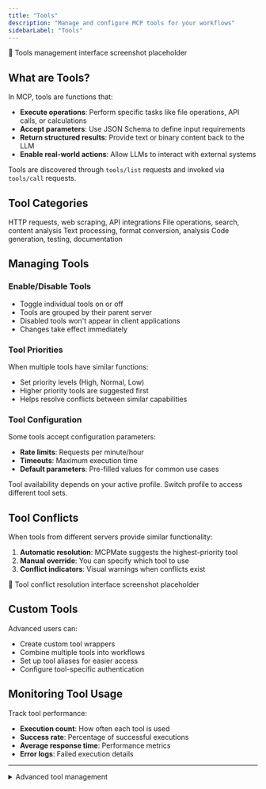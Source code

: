 ```yaml
---
title: "Tools"
description: "Manage and configure MCP tools for your workflows"
sidebarLabel: "Tools"
---
```



<div className="placeholder-screenshot">
  📸 Tools management interface screenshot placeholder
</div>

## What are Tools?

In MCP, tools are functions that:
- **Execute operations**: Perform specific tasks like file operations, API calls, or calculations
- **Accept parameters**: Use JSON Schema to define input requirements
- **Return structured results**: Provide text or binary content back to the LLM
- **Enable real-world actions**: Allow LLMs to interact with external systems

Tools are discovered through `tools/list` requests and invoked via `tools/call` requests.

## Tool Categories

<CardGroup cols={2}>
  <Card title="Web & API" icon="globe">
    HTTP requests, web scraping, API integrations
  </Card>
  <Card title="File System" icon="folder">
    File operations, search, content analysis
  </Card>
  <Card title="Data Processing" icon="database">
    Text processing, format conversion, analysis
  </Card>
  <Card title="Development" icon="code">
    Code generation, testing, documentation
  </Card>
</CardGroup>

## Managing Tools

### Enable/Disable Tools
- Toggle individual tools on or off
- Tools are grouped by their parent server
- Disabled tools won't appear in client applications
- Changes take effect immediately

### Tool Priorities
When multiple tools have similar functions:
- Set priority levels (High, Normal, Low)
- Higher priority tools are suggested first
- Helps resolve conflicts between similar capabilities

### Tool Configuration
Some tools accept configuration parameters:
- **Rate limits**: Requests per minute/hour
- **Timeouts**: Maximum execution time
- **Default parameters**: Pre-filled values for common use cases

<Callout type="info">
  Tool availability depends on your active profile. Switch profile to access different tool sets.
</Callout>

## Tool Conflicts

When tools from different servers provide similar functionality:

1. **Automatic resolution**: MCPMate suggests the highest-priority tool
2. **Manual override**: You can specify which tool to use
3. **Conflict indicators**: Visual warnings when conflicts exist

<div className="placeholder-screenshot">
  📸 Tool conflict resolution interface screenshot placeholder
</div>

## Custom Tools

Advanced users can:
- Create custom tool wrappers
- Combine multiple tools into workflows
- Set up tool aliases for easier access
- Configure tool-specific authentication

## Monitoring Tool Usage

Track tool performance:
- **Execution count**: How often each tool is used
- **Success rate**: Percentage of successful executions
- **Average response time**: Performance metrics
- **Error logs**: Failed execution details

---

<details>
<summary>Advanced tool management</summary>

Configure custom tool parameters, set up tool chaining workflows, and implement custom authentication for enterprise tools.

</details>
